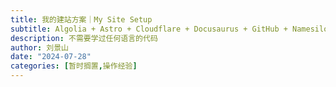 ```yaml
---
title: 我的建站方案｜My Site Setup
subtitle: Algolia + Astro + Cloudflare + Docusaurus + GitHub + Namesilo + Quarto
description: 不需要学过任何语言的代码
author: 刘景山
date: "2024-07-28"
categories: [暂时搁置,操作经验]
---
```


